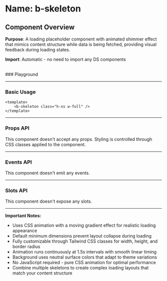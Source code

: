 
<Meta of={BSkeleton} />

# Name: b-skeleton
## Component Overview

**Purpose**: A loading placeholder component with animated shimmer effect that mimics content structure while data is being fetched, providing visual feedback during loading states.

**Import**: Automatic - no need to import any DS components

<br />
### Playground

<Canvas of={BSkeleton.Primary} />
<Controls />

---

### Basic Usage

```vue
<template>
    <b-skeleton class="h-xs w-full" />
</template>
```

<Canvas sourceState="none" of={BSkeleton.Primary} />

---

### Props API

This component doesn't accept any props. Styling is controlled through CSS classes applied to the component.

---

### Events API

This component doesn't emit any events.

---

### Slots API

This component doesn't expose any slots.

---

**Important Notes:**
- Uses CSS animation with a moving gradient effect for realistic loading appearance
- Default minimum dimensions prevent layout collapse during loading
- Fully customizable through Tailwind CSS classes for width, height, and border radius
- Animation runs continuously at 1.5s intervals with smooth linear timing
- Background uses neutral surface colors that adapt to theme variations
- No JavaScript required - pure CSS animation for optimal performance
- Combine multiple skeletons to create complex loading layouts that match your content structure
